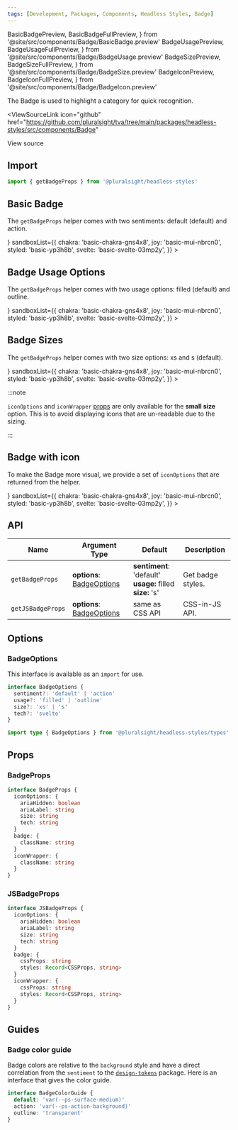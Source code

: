 ```yaml
---
tags: [Development, Packages, Components, Headless Styles, Badge]
---
```


<!-- TODO: As of 2.0.0-beta.17 live-codeblock do not support imports. -->
<!-- Keep an eye out so we can kill the components we are importing in. -->
<!-- https://docusaurus.io/docs/markdown-features/code-blocks#imports -->

  BasicBadgePreview,
  BasicBadgeFullPreview,
} from '@site/src/components/Badge/BasicBadge.preview'
  BadgeUsagePreview,
  BadgeUsageFullPreview,
} from '@site/src/components/Badge/BadgeUsage.preview'
  BadgeSizePreview,
  BadgeSizeFullPreview,
} from '@site/src/components/Badge/BadgeSize.preview'
  BadgeIconPreview,
  BadgeIconFullPreview,
} from '@site/src/components/Badge/BadgeIcon.preview'

<ReleaseNote />

The Badge is used to highlight a category for quick recognition.

<ViewSourceLink
  icon="github"
  href="https://github.com/pluralsight/tva/tree/main/packages/headless-styles/src/components/Badge"
>
  View source
</ViewSourceLink>

## Import

```javascript
import { getBadgeProps } from '@pluralsight/headless-styles'
```

## Basic Badge

The `getBadgeProps` helper comes with two sentiments: default (default) and action.

<BasicBadge />
<LiveExampleTabs
  fullCode={<BasicBadgeFullPreview />}
  sandboxList={{
    chakra: 'basic-chakra-gns4x8',
    joy: 'basic-mui-nbrcn0',
    styled: 'basic-yp3h8b',
    svelte: 'basic-svelte-03mp2y',
  }}
>
  <BasicBadgePreview />
</LiveExampleTabs>

## Badge Usage Options

The `getBadgeProps` helper comes with two usage options: filled (default) and outline.

<BadgeUsage />
<LiveExampleTabs
  fullCode={<BadgeUsageFullPreview />}
  sandboxList={{
    chakra: 'basic-chakra-gns4x8',
    joy: 'basic-mui-nbrcn0',
    styled: 'basic-yp3h8b',
    svelte: 'basic-svelte-03mp2y',
  }}
>
  <BadgeUsagePreview />
</LiveExampleTabs>

## Badge Sizes

The `getBadgeProps` helper comes with two size options: xs and s (default).

<BadgeSize />
<LiveExampleTabs
  fullCode={<BadgeSizeFullPreview />}
  sandboxList={{
    chakra: 'basic-chakra-gns4x8',
    joy: 'basic-mui-nbrcn0',
    styled: 'basic-yp3h8b',
    svelte: 'basic-svelte-03mp2y',
  }}
>
  <BadgeSizePreview />
</LiveExampleTabs>

:::note

`iconOptions` and `iconWrapper` [props](#badgeprops) are only available for the **small size** option. This is to avoid displaying icons that are un-readable due to the sizing.

:::

## Badge with icon

To make the Badge more visual, we provide a set of `iconOptions` that are returned from the helper.

<BadgeIcon />
<LiveExampleTabs
  fullCode={<BadgeIconFullPreview />}
  sandboxList={{
    chakra: 'basic-chakra-gns4x8',
    joy: 'basic-mui-nbrcn0',
    styled: 'basic-yp3h8b',
    svelte: 'basic-svelte-03mp2y',
  }}
>
  <BadgeIconPreview />
</LiveExampleTabs>

## API

| Name              | Argument Type                              | Default                                                            | Description       |
| ----------------- | ------------------------------------------ | ------------------------------------------------------------------ | ----------------- |
| `getBadgeProps`   | **options**: [BadgeOptions](#badgeoptions) | **sentiment**: 'default'<br />**usage:** filled<br />**size:** 's' | Get badge styles. |
| `getJSBadgeProps` | **options**: [BadgeOptions](#badgeoptions) | same as CSS API                                                    | CSS-in-JS API.    |

## Options

### BadgeOptions

This interface is available as an `import` for use.

```typescript
interface BadgeOptions {
  sentiment?: 'default' | 'action'
  usage?: 'filled' | 'outline'
  size?: 'xs' | 's'
  tech?: 'svelte'
}
```

```typescript title="Import example"
import type { BadgeOptions } from '@pluralsight/headless-styles/types'
```

## Props

### BadgeProps

```typescript
interface BadgeProps {
  iconOptions: {
    ariaHidden: boolean
    ariaLabel: string
    size: string
    tech: string
  }
  badge: {
    className: string
  }
  iconWrapper: {
    className: string
  }
}
```

### JSBadgeProps

```typescript
interface JSBadgeProps {
  iconOptions: {
    ariaHidden: boolean
    ariaLabel: string
    size: string
    tech: string
  }
  badge: {
    cssProps: string
    styles: Record<CSSProps, string>
  }
  iconWrapper: {
    cssProps: string
    styles: Record<CSSProps, string>
  }
}
```

## Guides

### Badge color guide

Badge colors are relative to the `background` style and have a direct correlation from the `sentiment` to the [`design-tokens`](../tokens/intro.md) package. Here is an interface that gives the color guide.

```typescript title="Example interface - does not exist in types"
interface BadgeColorGuide {
  default: 'var(--ps-surface-medium)'
  action: 'var(--ps-action-background)'
  outline: 'transparent'
}
```
